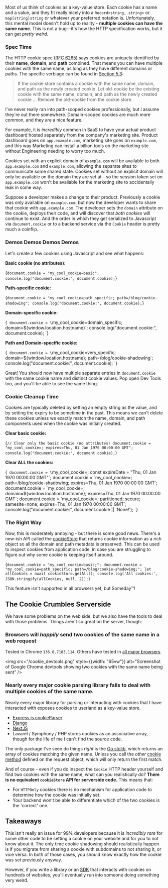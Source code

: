 
Most of us think of cookies as a key-value store. Each cookie has a name and a value, and they fit really nicely into
a `Record<string, string>` or `map[string]string` or whatever your preferred notation is.
Unfortunately, this mental model doesn't hold up to reality - **multiple cookies can have the same name**.
This is not a bug—it's how the HTTP specification works, but it can get _pretty weird_.

### Spec Time

The HTTP cookie spec [(RFC 6265)](https://datatracker.ietf.org/doc/html/rfc6265) says cookies are uniquely identified by their **name**, **domain**, and **path** combined.
That means you can have multiple cookies with the same name, as long as they have different domains or paths.
The specific verbiage can be found in [Section 5.3](https://datatracker.ietf.org/doc/html/rfc6265#section-5.3):

> If the cookie store contains a cookie with the same name, domain, and path as the newly created cookie.
Let old-cookie be the existing cookie with the same name, domain, and path as the newly created cookie
... Remove the old-cookie from the cookie store.

I've never really ran into path-scoped cookies professionally, but I assume they're out there somewhere.
Domain-scoped cookies are much more common, and they are a nice feature.

For example, it is _incredibly_ common in SaaS to have your actual product dashboard hosted separately from the company's marketing site.
Product dashboard goes on `app.example.com`, marketing site goes on `example.com`, and this way Marketing can install a
billion tools on the marketing site without Engineering needing to worry too much.

Cookies set with an explicit domain of `example.com` will be available to both `app.example.com` and `example.com`, allowing the separate sites to communicate
some shared state. Cookies set without an explicit domain will only be available on the domain they are set at - so the session token set on `app.example.com`
won't be available for the marketing site to accidentally leak in some way.

Suppose a developer makes a change to their product. Previously a cookie was only available on `example.com`, but now
the developer wants to share that cookie with `app.example.com`.
The developer sets the `domain` attribute on the cookie, deploys their code, and will discover that _both cookies_ will continue to exist.
And the order in which they get serialized to Javascript via `document.cookie` or to a backend service via the `Cookie` header is pretty much a coinflip.

### Demos Demos Demos Demos

Let's create a few cookies using Javascript and see what happens:

**Basic cookie (no attributes):**

<RunnableCodeBlock>{`
document.cookie = "my_cool_cookie=basic";
console.log("document.cookie:", document.cookie);
`}</RunnableCodeBlock>

**Path-specific cookie:**

<RunnableCodeBlock>{`
document.cookie = "my_cool_cookie=path_specific; path=/blog/cookie-shadowing";
console.log("document.cookie:", document.cookie);
`}</RunnableCodeBlock>

**Domain-specific cookie:**

<RunnableCodeBlock>{`
document.cookie = \`my_cool_cookie=domain_specific; domain=\${window.location.hostname}\`;
console.log("document.cookie:", document.cookie);
`}</RunnableCodeBlock>

**Path and Domain-specific cookie:**

<RunnableCodeBlock>{`
document.cookie = \`my_cool_cookie=very_specific; domain=\${window.location.hostname}; path=/blog/cookie-shadowing\`;
console.log("document.cookie:", document.cookie);
`}</RunnableCodeBlock>

Great! You should now have multiple separate entries in `document.cookie` with the same cookie name and distinct cookie values. Pop open Dev Tools too, and you'll be able to see the same thing.

### Cookie Cleanup Time

Cookies are typically deleted by setting an empty string as the value, and by setting the expiry to be sometime in the past.
This means we can't delete these cookies unless we exactly match the name, domain, and path components used when the cookie was initially created.

**Clear basic cookie:**

<RunnableCodeBlock>{`
// Clear only the basic cookie (no attributes)
document.cookie = "my_cool_cookie=; expires=Thu, 01 Jan 1970 00:00:00 GMT";
console.log("document.cookie:", document.cookie);
`}</RunnableCodeBlock>

**Clear ALL the cookies:**

<RunnableCodeBlock>{`
document.cookie = \`my_cool_cookie=; const expireDate = "Thu, 01 Jan 1970 00:00:00 GMT"\`;
document.cookie = \`my_cool_cookie=; path=/blog/cookie-shadowing; expires=Thu, 01 Jan 1970 00:00:00 GMT\`;
document.cookie = \`my_cool_cookie=; domain=\${window.location.hostname}; expires=Thu, 01 Jan 1970 00:00:00 GMT\`;
document.cookie = \`my_cool_cookie=; partitioned; secure; samesite=none; expires=Thu, 01 Jan 1970 00:00:00 GMT\`;
console.log("document.cookie:", document.cookie || 'None!');
`}</RunnableCodeBlock>

### The Right Way

Now, this is moderately annoying - but there is some good news. There's a new-ish API called the
[cookieStore](https://developer.mozilla.org/en-US/docs/Web/API/CookieStore) that returns cookie information as a rich object
so all the domain and path metadata is preserved. This can be used to inspect cookies from application code, in case you
are struggling to figure out why some cookie is keeping itself around.

<RunnableCodeBlock>{`
document.cookie = "my_cool_cookie=basic;";
document.cookie = "my_cool_cookie=path_specific; path=/blog/cookie-shadowing;";
let allCookies = await cookieStore.getAll();
console.log('All cookies:', JSON.stringify(allCookies, null, 2));
`}</RunnableCodeBlock>

This feature isn't supported in all browsers yet, but Someday™️!

## The Cookie Crumbles Serverside

We have some problems on the web side, but we also have the tools to deal with those problems.
Things aren't so great on the server, though:

### Browsers will _happily_ send two cookies of the same name in a web request

Tested in Chrome `136.0.7103.114`. Others have tested in [all major browsers](https://github.com/js-cookie/js-cookie/issues/813#issuecomment-1567412628).

<img
  src="/cookie_devtools.png"
  style={{width: "65vw"}}
  alt="Screenshot of Google Chrome devtools showing two cookies with the same name being sent"
/>

### Nearly every major cookie parsing library fails to deal with multiple cookies of the same name.

Nearly every major library for parsing or interacting with cookies that I have interacted with exposes cookies
to userland as a key-value store.

- [Express.js cookieParser](https://github.com/expressjs/cookie-parser/blob/master/index.js#L103)
- [Django](https://github.com/django/django/blob/main/django/http/cookie.py#L7)
- [NextJS](https://github.com/vercel/edge-runtime/blob/main/packages/cookies/src/serialize.ts#L28)
- Lavarel / Symphony / PHP stores cookies as an associative array, though for the life of me I can't find the source code.

The only package I've seen do things _right_ is the [Go stdlib](https://pkg.go.dev/net/http#Request.CookiesNamed), which returns an array of cookies matching the given name.
Unless you call the _other_ [cookie method](https://pkg.go.dev/net/http#Request.Cookie) defined on the request object, which will only return the first match.

And of course - even if you do inspect the `Cookie` HTTP header yourself and find two cookies with the same name,
what can you realistically do? **There is no equivalent `cookieStore` API for serverside code.**
This means that:
- For `HTTPOnly` cookies there is no mechanism for application code to determine how the cookie was initially set.
- Your backend won't be able to differentiate which of the two cookies is the 'correct' one.


## Takeaways

This isn't really an issue for 99% developers because it is _incredibly rare_ for some other code to
be setting a cookie on your website and for you to not know about it.
The only time cookie shadowing should realistically happen is if you
migrate from sharing a cookie with subdomains to not sharing it, or vice versa. In both of those cases, you should know
exactly how the cookie was set previously anyway.

However, if you write a library or an [SDK](https://stytch.com/docs/sdks) that interacts with cookies on hundreds of websites,
you'll eventually run into someone doing something very weird.

<ClearCookiesOnLoad/>